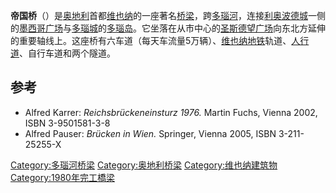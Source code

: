 {{expand German|time=2019-09-05T01:16:13+00:00}}
{{Infobox bridge
|bridge_name   = 帝国桥
|image         = Reichsbrücke01.JPG
|official_name = Johann-Nestroy-Brücke
|carries       = 轻轨（有轨电车），公路桥<ref name=structurae1980>{{Structurae|id=s0004398|name=Reichsbrücke}}</ref>
|crosses       = [[多瑙河|多瑙河]]
|locale        = [[维也纳|维也纳]]
|length        = 528米<ref name=structurae1980 />
|begin         = 1872年（第一桥）<ref name=structurae1876>{{Structurae|id=s0004399|name=Reichsbrücke (1876)}}</ref><br>1934年（第二桥）<ref name=structurae1937>{{Structurae|id=s0004400|name=Reichsbrücke (1937)}}</ref><br>1978年（第三桥）<ref name=structurae1980 />
|complete      = 1872年（第一桥）<ref name=structurae1876 /><br>1936年（第二桥）<ref name=structurae1937 /><br>1980年（第三桥）<ref name=structurae1980 />
|collapsed     = 1976-08-01
|coordinates   = {{Coord|48|13|42|N|16|24|36|E|region:AT-9_type:landmark|display=title,inline}}
}}
'''帝国桥'''（{{lang-de|Reichsbrücke}}）是[[奥地利|奥地利]]首都[[维也纳|维也纳]]的一座著名[[桥梁|桥梁]]，跨[[多瑙河|多瑙河]]，连接[[利奥波德城|利奥波德城]]一侧的[[墨西哥广场|墨西哥广场]]与[[多瑙城|多瑙城]]的[[多瑙岛|多瑙岛]]。它坐落在从市中心的[[圣斯德望主教座堂_(维也纳)|圣斯德望广场]]向东北方延伸的重要轴线上。这座桥有六车道（每天车流量5万辆）、[[维也纳地铁|维也纳地铁]]轨道、[[人行道|人行道]]、自行车道和两个隧道。

==参考==
<div class="references-small">
* Alfred Karrer: ''Reichsbrückeneinsturz 1976.'' Martin Fuchs, Vienna 2002, ISBN 3-9501581-3-8
* Alfred Pauser: ''Brücken in Wien.'' Springer, Vienna 2005, ISBN 3-211-25255-X
<references/></div>

{{normdaten}}
{{DEFAULTSORT:Reichsbrücke}}
[[Category:多瑙河桥梁|Category:多瑙河桥梁]]
[[Category:奥地利桥梁|Category:奥地利桥梁]]
[[Category:维也纳建筑物|Category:维也纳建筑物]]
[[Category:1980年完工橋梁|Category:1980年完工橋梁]]